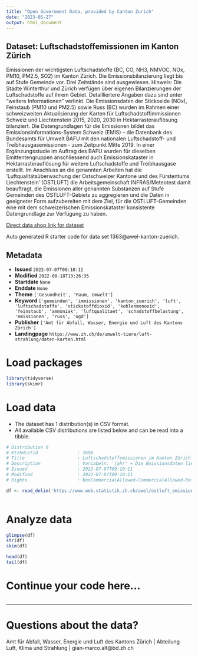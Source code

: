 ```yaml
---
title: "Open Government Data, provided by Canton Zurich"
date: "2023-05-27"
output: html_document
---
```


## Dataset: Luftschadstoffemissionen im Kanton Zürich

Emissionen der wichtigsten Luftschadstoffe (BC, CO, NH3, NMVOC, NOx, PM10, PM2.5, SO2) im Kanton Zürich. Die Emissionsbilanzierung liegt bis auf Stufe Gemeinde vor. Drei Zeitstände sind ausgewiesen. Hinweis: Die Städte Winterthur und Zürich verfügen über eigenen Bilanzierungen der Luftschadstoffe auf ihrem Gebiet. Detailliertere Angaben dazu sind unter "weitere Informationen" verlinkt. Die Emissionsdaten der Stickoxide (NOx), Feinstaub (PM10 und PM2.5) sowie Russ (BC) wurden im Rahmen einer schweizweiten Aktualisierung der Karten für Luftschadstoffimmissionen Schweiz und Liechtenstein 2015, 2020, 2030 in Hektarrasterauflösung bilanziert. Die Datengrundlagen für die Emissionen bildet das Emissionsinformations-System Schweiz (EMIS) – die Datenbank des Bundesamts für Umwelt BAFU mit den nationalen Luftschadstoff- und Treibhausgasemissionen - zum Zeitpunkt Mitte 2019. In einer Ergänzungsstudie im Auftrag des BAFU wurden für dieselben Emittentengruppen anschliessend auch Emissionskataster in Hektarrasterauflösung für weitere Luftschadstoffe und Treibhausgase erstellt. Im Anschluss an die genannten Arbeiten hat die 'Luftqualitätsüberwachung der Ostschweizer Kantone und des Fürstentums Liechtenstein' (OSTLUFT) die Arbeitsgemeinschaft INFRAS/Meteotest damit beauftragt, die Emissionen aller genannten Substanzen auf Stufe Gemeinden des OSTLUFT-Gebiets zu aggregieren und die Daten in geeigneter Form aufzubereiten mit dem Ziel, für die OSTLUFT-Gemeinden eine mit dem schweizerischen Emissionskataster konsistente Datengrundlage zur Verfügung zu haben.

[Direct data shop link for dataset](https://www.zh.ch/de/politik-staat/opendata.html#/datasets/1363@awel-kanton-zuerich)

Auto generated R starter code for data set 1363@awel-kanton-zuerich.

## Metadata

- **Issued** `2022-07-07T09:10:11`
- **Modified** `2022-08-18T13:26:35`
- **Startdate** `None`
- **Enddate** `None`
- **Theme** `['Gesundheit', 'Raum, Umwelt']`
- **Keyword** `['gemeinden', 'immissionen', 'kanton_zuerich', 'luft', 'luftschadstoffe', 'stickstoffdioxid', 'kohlenmonoxid', 'feinstaub', 'ammoniak', 'luftqualitaet', 'schadstoffbelastung', 'emissionen', 'russ', 'ogd']`
- **Publisher** `['Amt für Abfall, Wasser, Energie und Luft des Kantons Zürich']`
- **Landingpage** `https://www.zh.ch/de/umwelt-tiere/luft-strahlung/daten-karten.html`


# Load packages

```r

library(tidyverse)
library(skimr)

```

# Load data

-   The dataset has 1 distribution(s) in CSV format.
-   All available CSV distributions are listed below and can be read into a tibble.

```r

# Distribution 0
# Ktzhdistid               : 2698
# Title                    : Luftschadstoffemissionen im Kanton Zürich 2015, 2020 und 2030
# Description              : Variabeln: 'jahr' = Die Emissionsdaten liegen für die drei Zeitstände 2015, 2020 (Covid-Effekt ist nicht berücksichtigt) und 2030 vor; 'substanz' = Bezeichnung des Luftschadstoffes; 'hauptgruppe' = Zusammenfassung der Hauptemittentengruppen; 'untergruppe' = detailliertere Quellenangabe (z.B. Landschaftspflege, Feuerungen Holz und Kohle, ...); 'gemeinde': Gemeindename; 'emission' = Emissionswert (in Tonnen pro Jahr); 'bfsnr' = BFS-Gemeindenummer gemäss amtlichem Gemeindeverzeichnis der Schweiz; 'kanton' = Kürzel des Kantons (Hinweis: Ein Teil der Emissionen (z.B. Schifffahrt, ...) sind dem Greifensee ('bfsnr': 9040) und dem Zürichsee ('bfsnr': 9051) zugewiesen, 'kanton': "ZH-See"); 'einheit' = Masseinheit der Emissionen, abgekürzt: 't/a'; 'einheit_lang' = Masseinheit der Emissionen, ausgeschrieben: 'Tonnen pro Jahr'.
# Issued                   : 2022-07-07T09:10:11
# Modified                 : 2022-07-07T09:10:11
# Rights                   : NonCommercialAllowed-CommercialAllowed-ReferenceNotRequired

df <- read_delim('https://www.web.statistik.zh.ch/awel/ostluft_emissionsbilanzen/emissionen_gemeinden_ostluft.csv')



```

# Analyze data

```r

glimpse(df)
str(df)
skim(df)

head(df)
tail(df)

```

# Continue your code here...

```r

```

------------------------------------------------------------------------

# Questions about the data?

Amt für Abfall, Wasser, Energie und Luft des Kantons Zürich | Abteilung Luft, Klima und Strahlung | gian-marco.alt@bd.zh.ch
